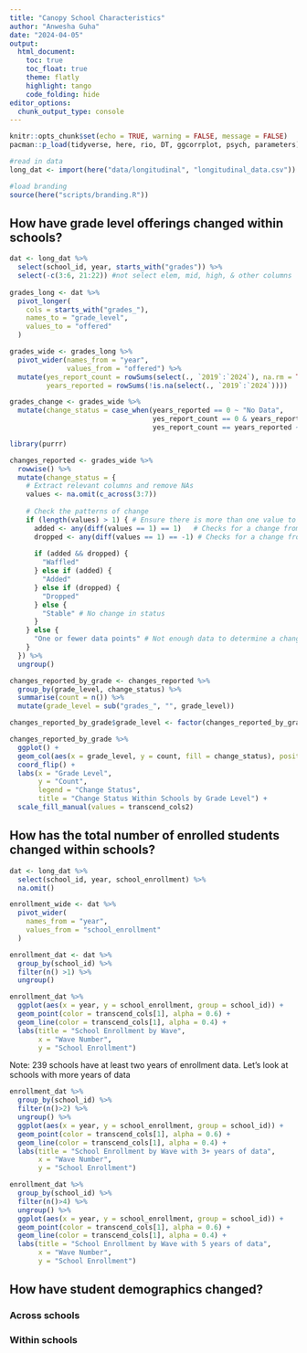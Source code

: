 ```yaml
---
title: "Canopy School Characteristics"
author: "Anwesha Guha"
date: "2024-04-05"
output: 
  html_document:
    toc: true
    toc_float: true
    theme: flatly
    highlight: tango
    code_folding: hide
editor_options: 
  chunk_output_type: console
---
```


```r
knitr::opts_chunk$set(echo = TRUE, warning = FALSE, message = FALSE)
pacman::p_load(tidyverse, here, rio, DT, ggcorrplot, psych, parameters)

#read in data
long_dat <- import(here("data/longitudinal", "longitudinal_data.csv"))

#load branding
source(here("scripts/branding.R"))
```

## How have grade level offerings changed within schools?

```r
dat <- long_dat %>% 
  select(school_id, year, starts_with("grades")) %>% 
  select(-c(3:6, 21:22)) #not select elem, mid, high, & other columns
  
grades_long <- dat %>%
  pivot_longer(
    cols = starts_with("grades_"),
    names_to = "grade_level",
    values_to = "offered"
  ) 

grades_wide <- grades_long %>% 
  pivot_wider(names_from = "year",
              values_from = "offered") %>% 
  mutate(yes_report_count = rowSums(select(., `2019`:`2024`), na.rm = TRUE),
         years_reported = rowSums(!is.na(select(., `2019`:`2024`))))

grades_change <- grades_wide %>% 
  mutate(change_status = case_when(years_reported == 0 ~ "No Data",
                                   yes_report_count == 0 & years_reported > 0 ~ "Never Offered",
                                   yes_report_count == years_reported ~ "Always Offered"))

library(purrr)

changes_reported <- grades_wide %>%
  rowwise() %>%
  mutate(change_status = {
    # Extract relevant columns and remove NAs
    values <- na.omit(c_across(3:7))
    
    # Check the patterns of change
    if (length(values) > 1) { # Ensure there is more than one value to compare changes
      added <- any(diff(values == 1) == 1)   # Checks for a change from 0 to 1
      dropped <- any(diff(values == 1) == -1) # Checks for a change from 1 to 0
      
      if (added && dropped) {
        "Waffled"
      } else if (added) {
        "Added"
      } else if (dropped) {
        "Dropped"
      } else {
        "Stable" # No change in status
      }
    } else {
      "One or fewer data points" # Not enough data to determine a change
    }
  }) %>%
  ungroup()

changes_reported_by_grade <- changes_reported %>% 
  group_by(grade_level, change_status) %>% 
  summarise(count = n()) %>% 
  mutate(grade_level = sub("grades_", "", grade_level))
```

```r
changes_reported_by_grade$grade_level <- factor(changes_reported_by_grade$grade_level, levels = c("k", "1", "2", "3", "4", "5", "6", "7", "8", "9", "10", "11", "12", "past_12"))

changes_reported_by_grade %>% 
  ggplot() +
  geom_col(aes(x = grade_level, y = count, fill = change_status), position = "dodge") +
  coord_flip() +
  labs(x = "Grade Level",
       y = "Count",
       legend = "Change Status",
       title = "Change Status Within Schools by Grade Level") +
  scale_fill_manual(values = transcend_cols2)
```

## How has the total number of enrolled students changed within schools?

```r
dat <- long_dat %>% 
  select(school_id, year, school_enrollment) %>% 
  na.omit()

enrollment_wide <- dat %>%
  pivot_wider(
    names_from = "year",
    values_from = "school_enrollment"
  ) 

enrollment_dat <- dat %>% 
  group_by(school_id) %>% 
  filter(n() >1) %>% 
  ungroup()

enrollment_dat %>%
  ggplot(aes(x = year, y = school_enrollment, group = school_id)) + 
  geom_point(color = transcend_cols[1], alpha = 0.6) +
  geom_line(color = transcend_cols[1], alpha = 0.4) +  
  labs(title = "School Enrollment by Wave",
       x = "Wave Number",
       y = "School Enrollment") 
```

Note: 239 schools have at least two years of enrollment data. Let's look at schools with more years of data

```r
enrollment_dat %>%
  group_by(school_id) %>% 
  filter(n()>2) %>% 
  ungroup() %>% 
  ggplot(aes(x = year, y = school_enrollment, group = school_id)) + 
  geom_point(color = transcend_cols[1], alpha = 0.6) +
  geom_line(color = transcend_cols[1], alpha = 0.4) +  
  labs(title = "School Enrollment by Wave with 3+ years of data",
       x = "Wave Number",
       y = "School Enrollment") 
```

```r
enrollment_dat %>%
  group_by(school_id) %>% 
  filter(n()>4) %>% 
  ungroup() %>% 
  ggplot(aes(x = year, y = school_enrollment, group = school_id)) + 
  geom_point(color = transcend_cols[1], alpha = 0.6) +
  geom_line(color = transcend_cols[1], alpha = 0.4) +  
  labs(title = "School Enrollment by Wave with 5 years of data",
       x = "Wave Number",
       y = "School Enrollment") 
```

## How have student demographics changed?

### Across schools

### Within schools